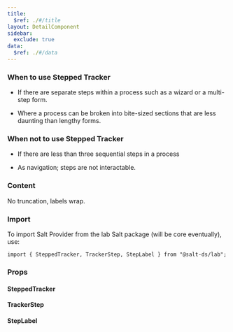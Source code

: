 ```yaml
---
title:
  $ref: ./#/title
layout: DetailComponent
sidebar:
  exclude: true
data:
  $ref: ./#/data
---
```


### When to use Stepped Tracker 

- If there are separate steps within a process such as a wizard or a multi-step form. 

- Where a process can be broken into bite-sized sections that are less daunting than lengthy forms. 

### When not to use Stepped Tracker 

- If there are less than three sequential steps in a process 

- As navigation; steps are not interactable. 

### Content 

No truncation, labels wrap. 

### Import

To import Salt Provider from the lab Salt package (will be core eventually), use:

```
import { SteppedTracker, TrackerStep, StepLabel } from "@salt-ds/lab"; 
```

### Props

#### SteppedTracker

<PropsTable packageName="lab" componentName="SteppedTracker" />

#### TrackerStep

<PropsTable packageName="lab" componentName="TrackerStep" />

#### StepLabel

<PropsTable packageName="lab" componentName="StepLabel" />
